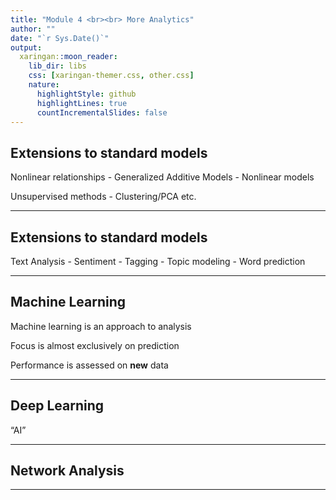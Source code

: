 ```yaml
---
title: "Module 4 <br><br> More Analytics"
author: ""
date: "`r Sys.Date()`"
output: 
  xaringan::moon_reader:
    lib_dir: libs
    css: [xaringan-themer.css, other.css]
    nature:
      highlightStyle: github
      highlightLines: true
      countIncrementalSlides: false
---
```


<style type="text/css">
.remark-slide-content {
    font-size: 30px;
    padding: 1em 4em 1em 4em;
}
</style>

## Extensions to standard models

Nonlinear relationships
- Generalized Additive Models
- Nonlinear models

Unsupervised methods
- Clustering/PCA etc.

---

## Extensions to standard models

Text Analysis
- Sentiment
- Tagging
- Topic modeling
- Word prediction


---

## Machine Learning

<span class="emph">Machine learning</span> is an approach to analysis

Focus is almost exclusively on prediction

Performance is assessed on **new** data



---

## Deep Learning

"AI"

---



## Network Analysis

---



